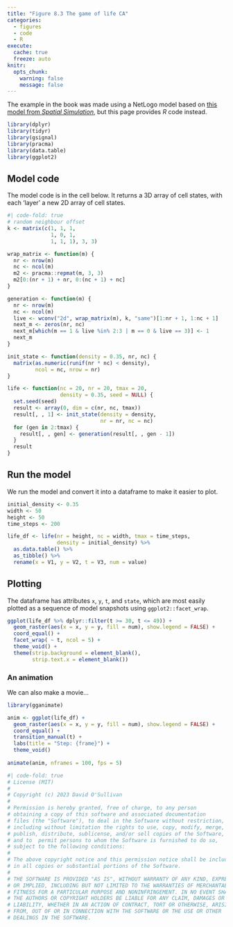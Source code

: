 ```yaml
---
title: "Figure 8.3 The game of life CA"
categories: 
  - figures
  - code
  - R
execute: 
  cache: true
  freeze: auto
knitr:
  opts_chunk: 
    warning: false
    message: false
---
```


The example in the book was made using a NetLogo model based on [this model from _Spatial Simulation_](https://dosull.github.io/pattern-and-process/chapter-1/1.1.html), but this page provides _R_ code instead.

```r
library(dplyr)
library(tidyr)
library(gsignal)
library(pracma)
library(data.table)
library(ggplot2)
```

## Model code
The model code is in the cell below. It returns a 3D array of cell states, with each 'layer' a new 2D array of cell states.

```r
#| code-fold: true
# random neighbour offset
k <- matrix(c(1, 1, 1,
              1, 0, 1,
              1, 1, 1), 3, 3)

wrap_matrix <- function(m) {
  nr <- nrow(m)
  nc <- ncol(m)
  m2 <- pracma::repmat(m, 3, 3)
  m2[0:(nr + 1) + nr, 0:(nc + 1) + nc]
}

generation <- function(m) {
  nr <- nrow(m)
  nc <- ncol(m)
  live <- wconv("2d", wrap_matrix(m), k, "same")[1:nr + 1, 1:nc + 1]
  next_m <- zeros(nr, nc)
  next_m[which(m == 1 & live %in% 2:3 | m == 0 & live == 3)] <- 1
  next_m
}

init_state <- function(density = 0.35, nr, nc) {
  matrix(as.numeric(runif(nr * nc) < density),
         ncol = nc, nrow = nr)
}

life <- function(nc = 20, nr = 20, tmax = 20, 
                 density = 0.35, seed = NULL) {
  set.seed(seed)
  result <- array(0, dim = c(nr, nc, tmax))
  result[, , 1] <- init_state(density = density, 
                              nr = nr, nc = nc)
  for (gen in 2:tmax) {
    result[, , gen] <- generation(result[, , gen - 1])
  }
  result
}
```

## Run the model
We run the model and convert it into a  dataframe to make it easier to plot.

```r
initial_density <- 0.35
width <- 50
height <- 50
time_steps <- 200

life_df <- life(nr = height, nc = width, tmax = time_steps, 
                density = initial_density) %>%
  as.data.table() %>%
  as_tibble() %>%
  rename(x = V1, y = V2, t = V3, num = value)
```

## Plotting
The dataframe has attributes `x`, `y`, `t`, and `state`, which are most easily plotted as a sequence of model snapshots using `ggplot2::facet_wrap`.

```r
ggplot(life_df %>% dplyr::filter(t >= 30, t <= 49)) + 
  geom_raster(aes(x = x, y = y, fill = num), show.legend = FALSE) + 
  coord_equal() +
  facet_wrap( ~ t, ncol = 5) +
  theme_void() + 
  theme(strip.background = element_blank(),
        strip.text.x = element_blank())
```

### An animation
We can also make a movie...

```r
library(gganimate)

anim <- ggplot(life_df) + 
  geom_raster(aes(x = x, y = y, fill = num), show.legend = FALSE) + 
  coord_equal() +
  transition_manual(t) + 
  labs(title = "Step: {frame}") +
  theme_void()
        
animate(anim, nframes = 100, fps = 5)
```

```r
#| code-fold: true
# License (MIT)
#
# Copyright (c) 2023 David O'Sullivan
#
# Permission is hereby granted, free of charge, to any person
# obtaining a copy of this software and associated documentation
# files (the "Software"), to deal in the Software without restriction,
# including without limitation the rights to use, copy, modify, merge,
# publish, distribute, sublicense, and/or sell copies of the Software,
# and to  permit persons to whom the Software is furnished to do so,
# subject to the following conditions:
#
# The above copyright notice and this permission notice shall be included
# in all copies or substantial portions of the Software.
#
# THE SOFTWARE IS PROVIDED "AS IS", WITHOUT WARRANTY OF ANY KIND, EXPRESS
# OR IMPLIED, INCLUDING BUT NOT LIMITED TO THE WARRANTIES OF MERCHANTABILITY,
# FITNESS FOR A PARTICULAR PURPOSE AND NONINFRINGEMENT. IN NO EVENT SHALL
# THE AUTHORS OR COPYRIGHT HOLDERS BE LIABLE FOR ANY CLAIM, DAMAGES OR OTHER
# LIABILITY, WHETHER IN AN ACTION OF CONTRACT, TORT OR OTHERWISE, ARISING
# FROM, OUT OF OR IN CONNECTION WITH THE SOFTWARE OR THE USE OR OTHER
# DEALINGS IN THE SOFTWARE.
```
